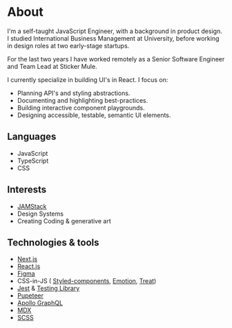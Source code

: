 
<Meta
  description="Self-taught JavaScript Engineer with a background in product design."
  title="About"
/>

# About

I&apos;m a self-taught JavaScript Engineer, with a background in
product design. I studied International Business Management at
University, before working in design roles at two early-stage
startups.

For the last two years I have worked remotely as a Senior Software
Engineer and Team Lead at Sticker Mule.

I currently specialize in building UI's in React. I focus on:

- Planning API&apos;s and styling abstractions.
- Documenting and highlighting best-practices.
- Building interactive component playgrounds.
- Designing accessible, testable, semantic UI elements.

## Languages

- JavaScript
- TypeScript
- CSS

## Interests

- [JAMStack](https://jamstack.wtf/)
- Design Systems
- Creating Coding &amp; generative art

## Technologies &amp; tools

- [Next.js](https://nextjs.org/)
- [React.js](https://reactjs.org/)
- [Figma](https://www.figma.com/)
- CSS-in-JS (
  [Styled-components](https://styled-components.com/), [Emotion](https://emotion.sh/docs/introduction), [Treat](https://seek-oss.github.io/treat/))
- [Jest](https://jestjs.io/) &amp; [Testing Library](https://testing-library.com/)
- [Pupeteer](https://pptr.dev/)
- [Apollo GraphQL](https://www.apollographql.com/)
- [MDX](https://mdxjs.com/)
- [SCSS](https://sass-lang.com/)
